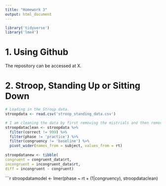 ```yaml
---
title: "Homework 3"
output: html_document
---
```

```r
library('tidyverse')
library('lme4')

```

# 1. Using Github

The repository can be accessed at X.

# 2. Stroop, Standing Up or Sitting Down

```r

# Loading in the Stroop data.
stroopdata <- read.csv('stroop_standing_data.csv')

```

```r
# I am cleaning the data by first removing the mistrials and then removing the practice phase trials. I am choosing to do this as the mistrial data will be incorrect and the practice trials are there to allow the participant to understand the task before the real trials begin.
stroopdataclean <- stroopdata %>% 
  filter(correct != 999) %>% 
  filter(phase != 'practice') %>%
  filter(congruency != 'baseline') %>%
  pivot_wider(names_from = subject, values_from = rt)
  
stroopdatanew <- tibble(
congruent = congruent_data$rt,
incongruent = incongruent_data$rt,
diff = incongruent - congruent)

```

```r
stroopdatamodel <- lmer(phase ~ rt + (1|congruency), stroopdataclean)
